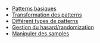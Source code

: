 * [[Basic Patterns|Patterns basiques]]
* [[Transforming Patterns|Transformation des patterns]]
* [[Different Kinds of Pattern|Différent types de patterns]]
* [[Randomness|Gestion du hasard/randomization]]
* [[Manipulating samples|Manipuler des samples]]